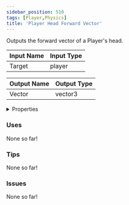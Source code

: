 ```yaml
---
sidebar_position: 510
tags: [Player,Physics]
title: 'Player Head Forward Vector'
---
```


Outputs the forward vector of a Player's head.




<EsbSvg />

| Input Name | Input Type |
|-----------|-----------|
| Target | player |

| Output Name | Output Type |
|-----------|-----------|
| Vector | vector3 |


<details>
  <summary>Properties</summary>
  <div>
    <div>
    <table>
      <thead>
        <tr>
          <th>Is beta required?</th>
          <th>❌</th>
        </tr>
        <tr>
          <th>Is this chip a trolling risk?</th>
          <th>❌</th>
        </tr>
        <tr>
          <th>Is this chip a role assignment risk?</th>
          <th>❌</th>
        </tr>
        <tr>
          <th>Chip UUID</th>
          <th>9fb898a5-f5f2-4d62-be3d-31381279d1d3</th>
        </tr>
      </thead>
    </table>
    </div>
  </div>
</details>

### Uses

None so far!

### Tips

None so far!

### Issues

None so far!